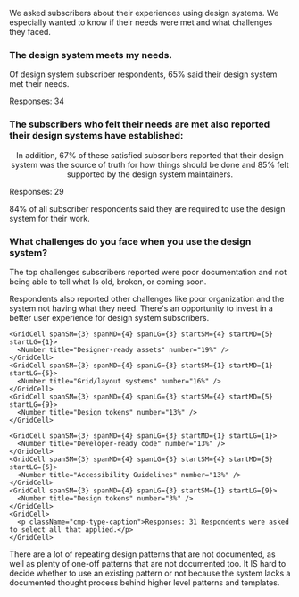 
<ScreenBlock>
<div id="section-3">
  <SectionHeader number={3} title="Subscribers’ Needs">
    <p>We asked subscribers about their experiences using design systems. We especially wanted to know if their needs were met and what challenges they faced.</p>
  </SectionHeader>
  
  <Grid className="util-margin-top-1xl">
    <GridCell spanMD={7} spanLG={9}>
      <h3>The design system meets my needs.</h3>
    </GridCell>
    <GridCell spanMD={3}>
      <div class="cmp-pie-chart-caption">
        <div class="cmp-pie-chart-caption__content">
          <p class="cmp-type-body-default">Of design system subscriber respondents, 65% said their design system met their&nbsp;needs.</p>
          <p class="cmp-type-caption">Responses: 34</p>
        </div>
      </div>
    </GridCell>
    <GridCell startMD={2} spanMD={6} startLG={3} spanLG={8}>
      <PieChart />
    </GridCell>
  </Grid>

  <Grid className="util-margin-top-1xl">
    <GridCell spanMD={7} spanLG={9}>
      <h3>The subscribers who felt their needs are met also reported their design systems have established:</h3>
    </GridCell>
  </Grid>

  <Grid className="util-margin-top-1xl" gap="lg" gapColMD="1xl" gapColLG="none">
    <GridCell span={4} start={2} spanSM={3} spanLG={2} startSM={1} startMD={2} startLG={1}>
      <Gauge title="Processes for determining what to add, update, or remove" number={86} />
    </GridCell>
    <GridCell span={4} start={2} spanSM={3} spanLG={2} startSM={4} startMD={5} startLG={4}>
      <Gauge title="Onboarding new subscribers and/or contributors" number={83} />
    </GridCell>
    <GridCell span={4} start={2} spanSM={3} spanLG={2} startSM={1} startMD={2} startLG={7}>
      <Gauge title="Support and training" number={75} />
    </GridCell>
    <GridCell span={6} start={1} spanSM={3} spanLG={3} startSM={4} startMD={5} startLG={10} align="center" alignLG="start">
      <p>In addition, 67% of these satisfied subscribers reported that their design system was the source of truth for how things should be done and 85% felt supported by the design system maintainers.</p>
    </GridCell>
    <GridCell startMD={2} startLG={1}>
      <p class="cmp-type-caption">Responses: 29</p>
    </GridCell>
  </Grid>

  <KeyFinding>84% of all subscriber respondents said they are required to use the design system for their work.</KeyFinding>

 <Grid className="util-margin-top-1xl">
    <GridCell spanMD={7} spanLG={9}>
      <h3>What challenges do you face when you use the design system?</h3>
    </GridCell>
  </Grid>
  
  <Grid className="util-margin-top-1xl" gapRow="lg" gapColMD="1xl" gapColLG="none">
    <GridCell span={6} spanMD={4} spanLG={3} rowSpanMD={2} rowSpanLG={1} topMD="20vh" positionMD="sticky" positionLG="unset">
      <p>The top challenges subscribers reported were poor documentation and not being able to tell what Is old, broken, or coming soon.</p>
      <p>Respondents also reported other challenges like poor organization and the system not having what they need. There's an opportunity to invest in a better user experience for design system subscribers.</p>
    </GridCell>
    <GridCell span={4} start={2} startMD={5} startLG={5} spanLG={3}>
      <Gauge title="It's Documented Poorly" number={39} size="large" />
    </GridCell>
    <GridCell span={4} start={2} startMD={5} startLG={9} spanLG={3}>
      <Gauge title="It's unclear what is old, broken, or&nbsp;coming&nbsp;soon" number={35} size="large" />
    </GridCell>
  </Grid>
  
  <Grid gap="lg" gapColMD="1xl" gapColLG="none" className="util-margin-top-10vh">
    <GridCell spanSM={3} spanMD={4} spanLG={3}>
      <Number title="It doesn’t have what I need" number="26%" />
    </GridCell>
    <GridCell spanSM={3} spanMD={4} spanLG={3} startSM={4} startMD={5} startLG={5}>
      <Number title="Components" number="26%" />
    </GridCell>
    <GridCell spanSM={3} spanMD={4} spanLG={3} startLG={9}>
      <Number title="Component Documentation" number="19%" />
    </GridCell>
    
    <GridCell spanSM={3} spanMD={4} spanLG={3} startSM={4} startMD={5} startLG={1}>
      <Number title="Designer-ready assets" number="19%" />
    </GridCell>
    <GridCell spanSM={3} spanMD={4} spanLG={3} startSM={1} startMD={1} startLG={5}>
      <Number title="Grid/layout systems" number="16%" />
    </GridCell>
    <GridCell spanSM={3} spanMD={4} spanLG={3} startSM={4} startMD={5} startLG={9}>
      <Number title="Design tokens" number="13%" />
    </GridCell>
    
    <GridCell spanSM={3} spanMD={4} spanLG={3} startMD={1} startLG={1}>
      <Number title="Developer-ready code" number="13%" />
    </GridCell>
    <GridCell spanSM={3} spanMD={4} spanLG={3} startSM={4} startMD={5} startLG={5}>
      <Number title="Accessibility Guidelines" number="13%" />
    </GridCell>
    <GridCell spanSM={3} spanMD={4} spanLG={3} startSM={1} startLG={9}>
      <Number title="Design tokens" number="3%" />
    </GridCell>
    <GridCell>
      <p className="cmp-type-caption">Responses: 31 Respondents were asked to select all that applied.</p>
    </GridCell>
  </Grid>
  
  <Quote source="Design System Subscriber">There are a lot of repeating design patterns that are not documented, as well as plenty of one-off patterns that are not documented too. It IS hard to decide whether to use an existing pattern or not because the system lacks a documented thought process behind higher level patterns and templates.</Quote>

  <RelatedReading>
    <RelatedArticle title="How Much a Design System You Really Need"
    description="For a design system to be effective, you must first understand the problems it solves for its users. Information gathering is the first step to knowing users’ needs."
    image="/images/2022/successful-design-systems.svg"
    href="https://sparkbox.com/foundry/do_i_need_a_whole_design_system_building_a_starter_design_system"
  />
  </RelatedReading>
</div>
</ScreenBlock>
